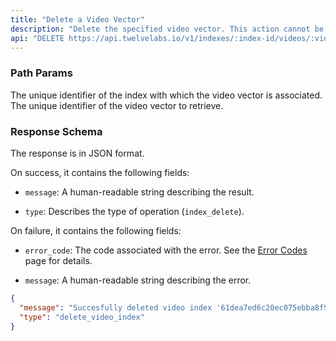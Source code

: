 ```yaml
---
title: "Delete a Video Vector"
description: "Delete the specified video vector. This action cannot be undone."
api: "DELETE https://api.twelvelabs.io/v1/indexes/:index-id/videos/:video-id"
---
```


### Path Params

<ParamField path="index-id" type="string" required>
  The unique identifier of the index with which the video vector is associated.
</ParamField>

<ParamField path="video-id" type="string" required>
  The unique identifier of the video vector to retrieve.
</ParamField>

### Response Schema

The response is in JSON format.

On success, it contains the following fields:

- `message`: A human-readable string describing the result.

- `type`: Describes the type of operation (`index_delete`).

On failure, it contains the following fields:

- `error_code`: The code associated with the error. See the
  [Error Codes](/reference/api-reference/error-codes) page for details.

- `message`: A human-readable string describing the error.

<ResponseExample>

```json
{
  "message": "Succesfully deleted video index '61dea7ed6c20ec075ebba8f5'",
  "type": "delete_video_index"
}
```

</ResponseExample>

